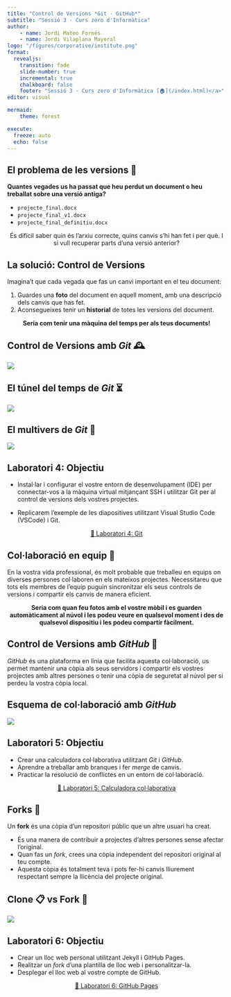 ```yaml
---
title: "Control de Versions *Git · GitHub*"
subtitle: "Sessió 3 · Curs zero d'Informàtica"
author: 
    - name: Jordi Mateo Fornés
    - name: Jordi Vilaplana Mayoral
logo: "/figures/corporative/institute.png"
format: 
  revealjs:
    transition: fade
    slide-number: true
    incremental: true 
    chalkboard: false
    footer: "Sessió 3 · Curs zero d'Informàtica [🏠](/index.html)</a>"
editor: visual

mermaid:
    theme: forest

execute:
  freeze: auto
  echo: false
---
```


## El problema de les versions 💾

**Quantes vegades us ha passat que heu perdut un document o heu treballat sobre una versió antiga?**


::: {.fragment}
- `projecte_final.docx`
- `projecte_final_v1.docx`
- `projecte_final_definitiu.docx`
:::

::: {.fragment style="text-align: center;"}
 És difícil saber quin és l'arxiu correcte, quins canvis s'hi han fet i per què. I si vull recuperar parts d'una versió anterior?
:::

## La solució: Control de Versions

Imagina't que cada vegada que fas un canvi important en el teu document:

1. Guardes una **foto** del document en aquell moment, amb una descripció dels canvis que has fet. 
2. Aconsegueixes tenir un **historial** de totes les versions del document.

::: {.fragment style="text-align: center;"}
**Seria com tenir una màquina del temps per als teus documents!**
:::

## Control de Versions amb *Git* 🕰️

![](/figures/git/git.png){style="display: block; margin-left: auto; margin-right:auto;"}

## El túnel del temps de *Git* ⏳

![](/figures/git/linia-temporal.png){style="display: block; margin-left: auto; margin-right: auto;"}

## El multivers de *Git* 🌌

![](/figures/git/multivers.png){style="display: block; margin-left: auto; margin-right: auto;"}

## Laboratori 4: Objectiu

- Instal·lar i configurar el vostre entorn de desenvolupament (IDE) per connectar-vos a la màquina virtual mitjançant SSH i utilitzar Git per al control de versions dels vostres projectes.

- Replicarem l'exemple de les diapositives utilitzant Visual Studio Code (VSCode) i Git.

::: {.fragment style="text-align: center;"}
[📄 Laboratori 4: Git](../laboratori/lab04.html#prepare)
:::

## Col·laboració en equip 🤝

En la vostra vida professional, és molt probable que treballeu en equips on diverses persones col·laboren en els mateixos projectes. Necessitareu que tots els membres de l'equip puguin sincronitzar els seus controls de versions i compartir els canvis de manera eficient.

::: {.fragment style="text-align: center;"}
**Seria com quan feu fotos amb el vostre mòbil i es guarden automàticament al núvol i les podeu veure en qualsevol moment i des de qualsevol dispositiu i les podeu compartir fàcilment.**
:::

## Control de Versions amb *GitHub* 🐙

*GitHub* és una plataforma en línia que facilita aquesta col·laboració, us permet mantenir una còpia als seus servidors i compartir els vostres projectes amb altres persones o tenir una còpia de seguretat al núvol per si perdeu la vostra còpia local.

## Esquema de col·laboració amb *GitHub*

![](/figures/git/github.png){style="display: block; margin-left: auto; margin-right: auto;"}

## Laboratori 5: Objectiu

- Crear una calculadora col·laborativa utilitzant *Git* i *GitHub*.
- Aprendre a treballar amb branques i fer *merge* de canvis.
- Practicar la resolució de conflictes en un entorn de col·laboració.

::: {.fragment style="text-align: center;"}
[📄 Laboratori 5: Calculadora col·laborativa](../laboratori/lab05.html#prepare )
:::

## Forks 🍴

Un **fork** és una còpia d'un repositori públic que un altre usuari ha creat. 

- És una manera de contribuir a projectes d'altres persones sense afectar l'original. 
- Quan fas un *fork*, crees una còpia independent del repositori original al teu compte. 
- Aquesta còpia és totalment teva i pots fer-hi canvis lliurement respectant sempre la llicència del projecte original.

## Clone 📋 vs Fork 🍴

![](/figures/git/fork-clone.png){style="display: block; margin-left: auto; margin-right: auto;"}

## Laboratori 6: Objectiu

- Crear un lloc web personal utilitzant Jekyll i GitHub Pages.
- Realitzar un *fork* d'una plantilla de lloc web i personalitzar-la.
- Desplegar el lloc web al vostre compte de GitHub.

::: {.fragment style="text-align: center;"}
[📄 Laboratori 6: GitHub Pages](../laboratori/lab06.html#prepare)
:::
